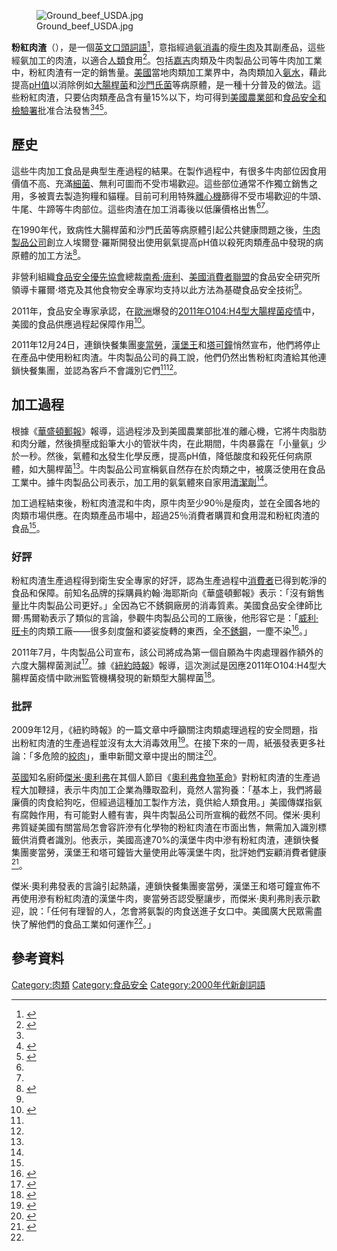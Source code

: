{{expand English}}
[[File:Ground_beef_USDA.jpg|thumb]]

'''粉紅肉渣'''（{{lang-en|Pink Slime}}），是一個[[英文|英文]][[口語|口頭詞語]]<ref name=brasher>{{cite news
 |url       = http://www.argusleader.com/article/20111225/NEWS/312250011/Questions-perception-prompt-burger-chains-ditch-product
 |title     = Questions, perception prompt burger chains to ditch product
 |publisher = Philip Brasher ''ArgusLeader''
 |date      = 2012年12月24日
}}{{Dead link|date=2018年8月 |bot=InternetArchiveBot |fix-attempted=yes }}</ref>，意指經過[[氨|氨]][[消毒|消毒]]的瘦[[牛肉|牛肉]]及其副產品，這些經氨加工的肉渣，以適合[[人類|人類]]食用<ref name="autogenerated">{{cite news
 |url = http://www.unifiedlifestyle.com/blog/2011/07/19/is-usda-approved-ground-beef-squeaky-clean-answermore-than-you-know/
 |title = Is USDA Approved Ground Beef…Squeaky Clean? Answer:More than you know!
 |publisher = Roberts, Grant（July 19, 2011）. ''Unified News''.
 |date = 2011年7月29日
 |accessdate = 2012年1月28日
 |archive-date = 2013年12月8日
 |archive-url = https://web.archive.org/web/20131208124815/http://www.unifiedlifestyle.com/blog/2011/07/19/is-usda-approved-ground-beef-squeaky-clean-answermore-than-you-know/
 |dead-url = no
 }}</ref>。包括[[嘉吉公司|嘉吉]]肉類及牛肉製品公司等牛肉加工業中，粉紅肉渣有一定的銷售量。[[美國|美國]]當地肉類加工業界中，為肉類加入[[氨水|氨水]]，藉此提高[[pH值|pH值]]以消除例如[[大腸桿菌|大腸桿菌]]和[[沙門氏菌|沙門氏菌]]等病原體，是一種十分普及的做法。這些粉紅肉渣，只要佔肉類產品含有量15%以下，均可得到[[美國農業部|美國農業部]]和[[食品安全和檢驗署|食品安全和檢驗署]]批准合法發售<ref name=brasher/><ref name="autogenerated2">{{cite news
 |url = http://www.washingtonpost.com/wp-dyn/content/article/2008/06/11/AR2008061103656.html
 |title = Engineering a Safer Burger
 |publisher = Shin, Annys ''The Washington Post''
 |date = 2008年6月12日
 |accessdate = 2012年1月28日
 |archive-date = 2012年3月25日
 |archive-url = https://www.webcitation.org/66RFTx0NA?url=http://www.washingtonpost.com/wp-dyn/content/article/2008/06/11/AR2008061103656_pf.html
 |dead-url = no
 }}</ref><ref name="美麥當勞漢堡扒含不宜食用肉渣">{{cite news|url =http://www.hkdailynews.com.hk/news.php?id=206962|title =美麥當勞漢堡扒含不宜食用肉渣|publisher =新報|date =2012年1月28日}}{{dead link|date=2018年4月 |bot=InternetArchiveBot |fix-attempted=yes }}</ref>。

==歷史==

這些牛肉加工食品是典型生產過程的結果。在製作過程中，有很多牛肉部位因食用價值不高、充滿[[細菌|細菌]]、無利可圖而不受市場歡迎。這些部位通常不作獨立銷售之用，多被賣去製造狗糧和貓糧。目前可利用特殊[[離心機|離心機]]篩得不受市場歡迎的牛頭、牛尾、牛蹄等牛肉部位。這些肉渣在加工消毒後以低廉價格出售<ref name="autogenerated2"/><ref name="美麥當勞漢堡扒含不宜食用肉渣"/>。

在1990年代，致病性大腸桿菌和沙門氏菌等病原體引起公共健康問題之後，[[牛肉製品公司|牛肉製品公司]]創立人埃爾登·羅斯開發出使用氨氣提高pH值以殺死肉類產品中發現的病原體的加工方法<ref>{{cite news 
 |url =
 |title = Safety of Beef Processing Method Is Questioned
 |publisher = Moss, Michael ''The New York Times''
 |date = 2009年12月31日
}}</ref>。

非營利組織[[食品安全優先協會|食品安全優先協會]]總裁[[南希·唐利|南希·唐利]]、[[美國消費者聯盟|美國消費者聯盟]]的食品安全研究所領導卡羅爾·塔克及其他食物安全專家均支持以此方法為基礎食品安全技術<ref name="autogenerated2"/>。

2011年，食品安全專家承認，在[[歐洲|歐洲]]爆發的[[2011年O104:H4型大腸桿菌疫情|2011年O104:H4型大腸桿菌疫情]]中，美國的食品供應過程起保障作用<ref>{{cite news 
 |url = http://blogs.forbes.com/richardlevick/2011/06/08/e-coli-outbreak-underscores-u-s-food-safety-leadership/
 |title = E. coli Outbreak Underscores U.S. Food Safety Leadership
 |publisher = ''Forbes''
 |date = 2011年6月8日
}}</ref>。

2011年12月24日，連鎖快餐集團[[麥當勞|麥當勞]]，[[漢堡王|漢堡王]]和[[塔可鐘|塔可鐘]]悄然宣布，他們將停止在產品中使用粉紅肉渣。牛肉製品公司的員工說，他們仍然出售粉紅肉渣給其他連鎖快餐集團，並認為客戶不會識別它們<ref name=brasher/><ref name="美麥當勞漢堡扒含不宜食用肉渣"/>。

==加工過程==

根據《[[華盛頓郵報|華盛頓郵報]]》報導，這過程涉及到美國農業部批准的離心機，它將牛肉脂肪和肉分離，然後擠壓成鉛筆大小的管狀牛肉，在此期間，牛肉暴露在「小量氨」少於一秒。然後，氣體和[[水|水]]發生化學反應，提高pH值，降低酸度和殺死任何病原體，如大腸桿菌<ref name="autogenerated2"/>。牛肉製品公司宣稱氨自然存在於肉類之中，被廣泛使用在食品工業中。據牛肉製品公司表示，加工用的氨氣體來自家用[[清潔劑|清潔劑]]<ref name=brasher/>。

加工過程結束後，粉紅肉渣混和牛肉，原牛肉至少90％是瘦肉，並在全國各地的肉類市場供應。在肉類產品市場中，超過25％消費者購買和食用混和粉紅肉渣的食品<ref name="autogenerated2"/>。

===好評===

粉紅肉渣生產過程得到衛生安全專家的好評，認為生產過程中[[消費者|消費者]]已得到乾淨的食品和保障。前知名品牌的採購員約翰·海耶斯向《華盛頓郵報》表示：「沒有銷售量比牛肉製品公司更好。」全因為它不銹鋼廠房的消毒質素。美國食品安全律師比爾·馬爾勒表示了類似的言論，參觀牛肉製品公司的工廠後，他形容它是：「[[查理與巧克力工廠|威利·旺卡]]的肉類工廠——很多刻度盤和婆娑旋轉的東西，全[[不銹鋼|不銹鋼]]，一塵不染<ref>{{cite news
 |url = http://abcnews.go.com/Business/taco-buns-fast-food-meat-cook-home/story?id=12826571
 |title = Today's Special: Ammonia-Treated Meat Scraps?
 |publisher = Farnham, Alan ''ABC News''
 |date = 2011年2月7日
 |accessdate = 2012年1月28日
 |archive-date = 2021年4月20日
 |archive-url = https://web.archive.org/web/20210420140731/https://abcnews.go.com/Business/taco-buns-fast-food-meat-cook-home/story?id=12826571
 |dead-url = no
 }}</ref>。」

2011年7月，牛肉製品公司宣布，該公司將成為第一個自願為牛肉處理器作額外的六度大腸桿菌測試<ref>{{cite news
 |url = http://www.cidrap.umn.edu/cidrap/content/fs/food/news/jul1511beef-br.html
 |title = Beef producer adds testing for non-O157 E coli strains.
 |publisher = Schnirring, Lisa ''CIDRAP''
 |date = 2011年7月15日
 |accessdate = 2012年1月28日
 |archive-date = 2013年5月6日
 |archive-url = https://web.archive.org/web/20130506192413/http://www.cidrap.umn.edu/cidrap/content/fs/food/news/jul1511beef-br.html
 |dead-url = no
 }}</ref>。據《[[紐約時報|紐約時報]]》報導，這次測試是因應2011年O104:H4型大腸桿菌疫情中歐洲監管機構發現的新類型大腸桿菌<ref>{{cite news
 |url = http://www.nytimes.com/2011/07/16/business/food-companies-act-to-protect-consumers-from-e-coli-illness.html?_r=1
 |title = Food Companies Act to Protect Consumers From E. Coli Illness.
 |publisher = Neuman, William ''New York Times''
 |date = 2011年7月15日
 |accessdate = 2012年1月28日
 |archive-date = 2020年11月12日
 |archive-url = https://web.archive.org/web/20201112021630/http://www.nytimes.com/2011/07/16/business/food-companies-act-to-protect-consumers-from-e-coli-illness.html?_r=1
 |dead-url = no
 }}</ref>。

===批評===

2009年12月，《紐約時報》的一篇文章中呼籲關注肉類處理過程的安全問題，指出粉紅肉渣的生產過程並沒有太大消毒效用<ref>{{cite news 
 |url =
 |title = Safety of Beef Processing Method Is Questioned.
 |publisher = Moss, Michael ''New York Times''
 |date = 2009年12月31日
}}</ref>。在接下來的一周，紙張發表更多社論：「多危險的[[絞肉|絞肉]]」，重申新聞文章中提出的關注<ref>{{cite news
 |url = http://www.nytimes.com/2010/01/10/opinion/10sun2.html?scp=1&sq=%2522beef%20products%2522%20AND%20e.coli%20AND%20editorial&st=cse
 |title = More Perils of Ground Meat
 |publisher = Editorial　''New York Times''
 |date = 2010年1月9日
 |accessdate = 2012年1月28日
 |archive-date = 2016年2月2日
 |archive-url = https://web.archive.org/web/20160202091932/http://www.nytimes.com/2010/01/10/opinion/10sun2.html?scp=1&sq=%2522beef%20products%2522%20AND%20e.coli%20AND%20editorial&st=cse
 |dead-url = no
 }}</ref>。

[[英國|英國]]知名廚師[[傑米·奧利弗|傑米·奧利弗]]在其個人節目《[[奧利弗食物革命|奧利弗食物革命]]》對粉紅肉渣的生產過程大加鞭撻，表示牛肉加工企業為賺取盈利，竟然人當狗養：「基本上，我們將最廉價的肉食給狗吃，但經過這種加工製作方法，竟供給人類食用。」美國傳媒指氨有腐蝕作用，有可能對人體有害，與牛肉製品公司所宣稱的截然不同。傑米·奧利弗質疑美國有關當局怎會容許滲有化學物的粉紅肉渣在市面出售，無需加入識別標籤供消費者識別。他表示，美國高達70%的漢堡牛肉中滲有粉紅肉渣，連鎖快餐集團麥當勞，漢堡王和塔可鐘皆大量使用此等漢堡牛肉，批評她們妄顧消費者健康<ref name="漢堡扒混阿摩尼亞水名廚轟人當狗養美麥當勞棄用「粉紅肉渣」">{{cite news
 |url = http://hk.news.yahoo.com/%E6%BC%A2%E5%A0%A1%E6%89%92%E6%B7%B7%E9%98%BF%E6%91%A9%E5%B0%BC%E4%BA%9E%E6%B0%B4-%E5%90%8D%E5%BB%9A%E8%BD%9F%E4%BA%BA%E7%95%B6%E7%8B%97%E9%A4%8A-%E7%BE%8E%E9%BA%A5%E7%95%B6%E5%8B%9E%E6%A3%84%E7%94%A8-%E7%B2%89%E7%B4%85%E8%82%89%E6%B8%A3-220830174.html
 |title = 漢堡扒混阿摩尼亞水名廚轟人當狗養美麥當勞棄用「粉紅肉渣」
 |publisher = 星島日報
 |date = 2012年1月18日
 |accessdate = 2012年1月29日
 |archive-date = 2012年2月25日
 |archive-url = https://web.archive.org/web/20120225193108/http://hk.news.yahoo.com/%E6%BC%A2%E5%A0%A1%E6%89%92%E6%B7%B7%E9%98%BF%E6%91%A9%E5%B0%BC%E4%BA%9E%E6%B0%B4-%E5%90%8D%E5%BB%9A%E8%BD%9F%E4%BA%BA%E7%95%B6%E7%8B%97%E9%A4%8A-%E7%BE%8E%E9%BA%A5%E7%95%B6%E5%8B%9E%E6%A3%84%E7%94%A8-%E7%B2%89%E7%B4%85%E8%82%89%E6%B8%A3-220830174.html
 |dead-url = no
 }}</ref>。

傑米·奧利弗發表的言論引起熱議，連鎖快餐集團麥當勞，漢堡王和塔可鐘宣佈不再使用滲有粉紅肉渣的漢堡牛肉，麥當勞否認受壓讓步，而傑米·奧利弗則表示歡迎，說：「任何有理智的人，怎會將氨製的肉食送進子女口中。美國廣大民眾需盡快了解他們的食品工業如何運作<ref name="漢堡扒混阿摩尼亞水名廚轟人當狗養美麥當勞棄用「粉紅肉渣」"/>。」

==參考資料==

{{Reflist}}

[[Category:肉類|Category:肉類]]
[[Category:食品安全|Category:食品安全]]
[[Category:2000年代新創詞語|Category:2000年代新創詞語]]